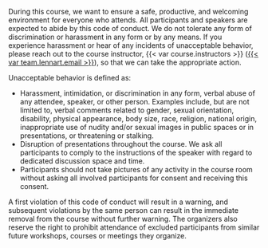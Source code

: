 During this course, we want to ensure a safe, productive, and welcoming environment for everyone who attends.
All participants and speakers are expected to abide by this code of conduct.
We do not tolerate any form of discrimination or harassment in any form or by any means.
If you experience harassment or hear of any incidents of unacceptable behavior, please reach out to the course instructor, {{< var course.instructors >}} ([{{< var team.lennart.email >}}]({{< var team.lennart.mailto >}})), so that we can take the appropriate action.

Unacceptable behavior is defined as:

- Harassment, intimidation, or discrimination in any form, verbal abuse of any attendee, speaker, or other person.
Examples include, but are not limited to, verbal comments related to gender, sexual orientation, disability, physical appearance, body size, race, religion, national origin, inappropriate use of nudity and/or sexual images in public spaces or in presentations, or threatening or stalking.
- Disruption of presentations throughout the course. We ask all participants to comply to the instructions of the speaker with regard to dedicated discussion space and time.
- Participants should not take pictures of any activity in the course room without asking all involved participants for consent and receiving this consent.

A first violation of this code of conduct will result in a warning, and subsequent violations by the same person can result in the immediate removal from the course without further warning.
The organizers also reserve the right to prohibit attendance of excluded participants from similar future workshops, courses or meetings they organize.
